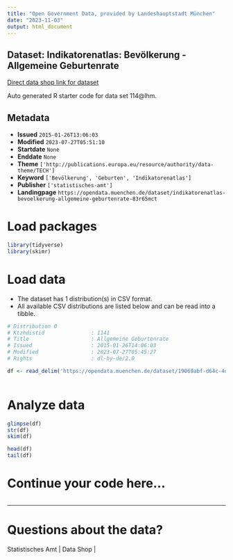 ```yaml
---
title: "Open Government Data, provided by Landeshauptstadt München"
date: "2023-11-03"
output: html_document
---
```


## Dataset: Indikatorenatlas: Bevölkerung - Allgemeine Geburtenrate

[Direct data shop link for dataset](https://opendata.muenchen.de/dataset/indikatorenatlas-bevoelkerung-allgemeine-geburtenrate-83r65mct)

Auto generated R starter code for data set 114@lhm.

## Metadata

- **Issued** `2015-01-26T13:06:03`
- **Modified** `2023-07-27T05:51:10`
- **Startdate** `None`
- **Enddate** `None`
- **Theme** `['http://publications.europa.eu/resource/authority/data-theme/TECH']`
- **Keyword** `['Bevölkerung', 'Geburten', 'Indikatorenatlas']`
- **Publisher** `['statistisches-amt']`
- **Landingpage** `https://opendata.muenchen.de/dataset/indikatorenatlas-bevoelkerung-allgemeine-geburtenrate-83r65mct`


# Load packages

```r

library(tidyverse)
library(skimr)

```

# Load data

-   The dataset has 1 distribution(s) in CSV format.
-   All available CSV distributions are listed below and can be read into a tibble.

```r

# Distribution 0
# Ktzhdistid               : 1141
# Title                    : Allgemeine Geburtenrate
# Issued                   : 2015-01-26T14:06:03
# Modified                 : 2023-07-27T05:45:27
# Rights                   : dl-by-de/2.0

df <- read_delim('https://opendata.muenchen.de/dataset/19069abf-d64c-4d66-bd09-16c00d692796/resource/7d3e34f6-1cd1-4c72-b1e7-42da80d50d63/download/indikat_bevoelkerung_allgemeine_geburtenrate_240723.csv')



```

# Analyze data

```r

glimpse(df)
str(df)
skim(df)

head(df)
tail(df)

```

# Continue your code here...

```r

```

------------------------------------------------------------------------

# Questions about the data?

Statistisches Amt | Data Shop | 
